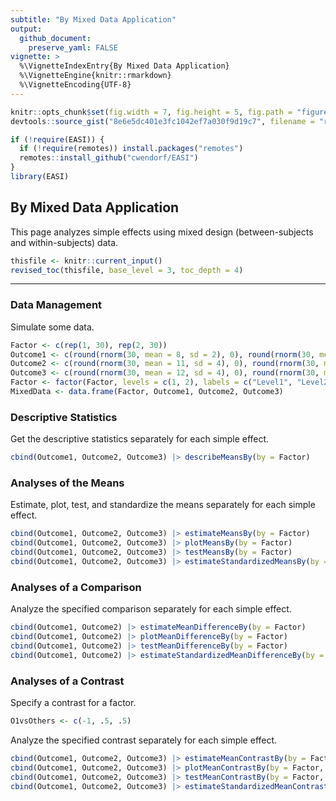 ```yaml
---
subtitle: "By Mixed Data Application"
output:
  github_document:
    preserve_yaml: FALSE
vignette: >
  %\VignetteIndexEntry{By Mixed Data Application}
  %\VignetteEngine{knitr::rmarkdown}
  %\VignetteEncoding{UTF-8}
---
```


```r
knitr::opts_chunk$set(fig.width = 7, fig.height = 5, fig.path = "figures/", echo = TRUE, warning = FALSE, message = FALSE)
devtools::source_gist("8e6e5dc401e3fc1042ef7a030f9d19c7", filename = "revised_toc.R")
```

```r
if (!require(EASI)) {
  if (!require(remotes)) install.packages("remotes")
  remotes::install_github("cwendorf/EASI")
}
library(EASI)
```

## By Mixed Data Application

This page analyzes simple effects using mixed design (between-subjects and within-subjects) data.

```r
thisfile <- knitr::current_input()
revised_toc(thisfile, base_level = 3, toc_depth = 4)
```

---

### Data Management

Simulate some data.
```r
Factor <- c(rep(1, 30), rep(2, 30))
Outcome1 <- c(round(rnorm(30, mean = 8, sd = 2), 0), round(rnorm(30, mean = 8, sd = 2), 0))
Outcome2 <- c(round(rnorm(30, mean = 11, sd = 4), 0), round(rnorm(30, mean = 8, sd = 3), 0))
Outcome3 <- c(round(rnorm(30, mean = 12, sd = 4), 0), round(rnorm(30, mean = 7, sd = 4), 0))
Factor <- factor(Factor, levels = c(1, 2), labels = c("Level1", "Level2"))
MixedData <- data.frame(Factor, Outcome1, Outcome2, Outcome3)
```

### Descriptive Statistics

Get the descriptive statistics separately for each simple effect.
```r
cbind(Outcome1, Outcome2, Outcome3) |> describeMeansBy(by = Factor)
```

### Analyses of the Means

Estimate, plot, test, and standardize the means separately for each simple effect.
```r
cbind(Outcome1, Outcome2, Outcome3) |> estimateMeansBy(by = Factor)
cbind(Outcome1, Outcome2, Outcome3) |> plotMeansBy(by = Factor)
cbind(Outcome1, Outcome2, Outcome3) |> testMeansBy(by = Factor)
cbind(Outcome1, Outcome2, Outcome3) |> estimateStandardizedMeansBy(by = Factor)
```

### Analyses of a Comparison

Analyze the specified comparison separately for each simple effect.
```r
cbind(Outcome1, Outcome2) |> estimateMeanDifferenceBy(by = Factor)
cbind(Outcome1, Outcome2) |> plotMeanDifferenceBy(by = Factor)
cbind(Outcome1, Outcome2) |> testMeanDifferenceBy(by = Factor)
cbind(Outcome1, Outcome2) |> estimateStandardizedMeanDifferenceBy(by = Factor)
```

### Analyses of a Contrast

Specify a contrast for a factor.
```r
O1vsOthers <- c(-1, .5, .5)
```

Analyze the specified contrast separately for each simple effect.
```r
cbind(Outcome1, Outcome2, Outcome3) |> estimateMeanContrastBy(by = Factor, contrast = O1vsOthers)
cbind(Outcome1, Outcome2, Outcome3) |> plotMeanContrastBy(by = Factor, contrast = O1vsOthers)
cbind(Outcome1, Outcome2, Outcome3) |> testMeanContrastBy(by = Factor, contrast = O1vsOthers)
cbind(Outcome1, Outcome2, Outcome3) |> estimateStandardizedMeanContrastBy(by = Factor, contrast = O1vsOthers)
```
